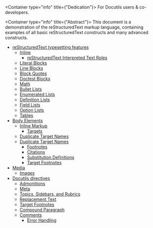 <Container type="info" title={"Dedication"}>
  For Docutils users & co-developers.
</Container>

<Container type="info" title={"Abstract"}>
  This document is a demonstration of the reStructuredText markup
  language, containing examples of all basic reStructuredText
  constructs and many advanced constructs.
</Container>

<TableOfContents>


  - [reStructuredText typesetting features](typesetting/index.mdx)
    - [Inline](typesetting/inline.mdx)
      - [reStructuredText Interpreted Text Roles](typesetting/inline.mdx#restructuredtext-interpreted-text-roles)
    - [Literal Blocks](typesetting/blocks.mdx)
    - [Line Blocks](typesetting/blocks.mdx#line-blocks)
    - [Block Quotes](typesetting/blocks.mdx#block-quotes)
    - [Doctest Blocks](typesetting/blocks.mdx#doctest-blocks)
    - [Math](typesetting/blocks.mdx#math)
    - [Bullet Lists](typesetting/lists.mdx)
    - [Enumerated Lists](typesetting/lists.mdx#enumerated-lists)
    - [Definition Lists](typesetting/lists.mdx#definition-lists)
    - [Field Lists](typesetting/lists.mdx#field-lists)
    - [Option Lists](typesetting/lists.mdx#option-lists)
    - [Tables](typesetting/tables.mdx)
  - [Body Elements](references.mdx)
    - [Inline Markup](references.mdx#inline-markup)
      - [Targets](references.mdx#targets)
    - [Duplicate Target Names](references.mdx#duplicate-target-names)
    - [Duplicate Target Names](references.mdx#id7)
      - [Footnotes](references.mdx#footnotes)
      - [Citations](references.mdx#citations)
      - [Substitution Definitions](references.mdx#substitution-definitions)
      - [Target Footnotes](references.mdx#target-footnotes)
  - [Media](media/index.mdx)
    - [Images](media/images.mdx)
  - [Docutils directives](directives/index.mdx)
    - [Admonitions](directives/admonitions.mdx)
    - [Meta](directives/metadata.mdx)
    - [Topics, Sidebars, and Rubrics](directives/extra.mdx)
    - [Replacement Text](directives/extra.mdx#replacement-text)
    - [Target Footnotes](directives/extra.mdx#target-footnotes)
    - [Compound Paragraph](directives/extra.mdx#compound-paragraph)
    - [Comments](directives/extra.mdx#comments)
      - [Error Handling](directives/extra.mdx#error-handling)
</TableOfContents>
